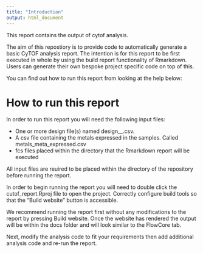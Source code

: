 ```yaml
---
title: "Introduction"
output: html_document
---
```

<link rel="stylesheet" href="https://cdnjs.cloudflare.com/ajax/libs/font-awesome/4.7.0/css/font-awesome.min.css">

This report contains the output of cytof analysis.

The aim of this repostiory is to provide code to automatically generate a basic CyTOF analysis report. The intention is for this report to be first executed in whole by using the build report functionality of Rmarkdown. Users can generate their own bespoke project specific code on top of this. 

You can find out how to run this report from looking at the help below:

# How to run this report

In order to run this report you will need the following input files:

* One or more design file(s) named design_<experimentName>_<SomethingElse>.csv.
* A csv file containing the metals expressed in the samples. Called metals_meta_expressed.csv
* fcs files placed within the directory that the Rmarkdown report will be executed

All input files are reuired to be placed within the directory of the repository before running the report.

In order to begin running the report you will need to double click the cutof_report.Rproj file to open the project. Correctly configure build tools so that the "Build website" button is accessible.

We recommend running the report first without any modifications to the report by pressing Build website. Once the website has rendered the output will be within the docs folder and will look similar to the FlowCore tab. 

Next, modify the analysis code to fit your requirements then add additional analysis code and re-run the report.